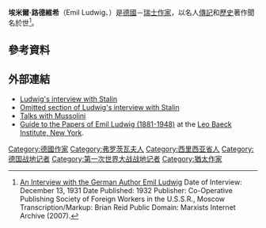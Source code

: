 {{expert|time=2019-08-10T06:42:36+00:00}}
{{Infobox person
| name          = Emil Ludwig
| image         = Bundesarchiv Bild 183-R09134, Emil Ludwig (eigtl. Cohn).jpg
| birth_name    = Emil Cohn
| birth_date    = {{Birth date|1881|1|25}}
| birth_place   = [[德意志帝國|德意志帝國]][[弗罗茨瓦夫|弗罗茨瓦夫]]
| death_date    = {{death date and age|df=yes|1948|9|17|1881|1|25}}
| death_place   = [[瑞士|瑞士]][[阿斯科纳|阿斯科纳]]
| occupation    = [[作家|作家]]
| known_for     = 傳記
| nationality   = [[德國|德國]]－[[瑞士|瑞士]]
}}

'''埃米爾·路德維希'''（Emil Ludwig、{{bd|1881年|1月25日|1948年|9月17日}}）是[[德國|德國]]－[[瑞士|瑞士]][[作家|作家]]，以名人[[傳記|傳記]]和[[歷史|歷史]]著作聞名於世<ref>[http://www.marxists.org/reference/archive/stalin/works/1931/dec/13a.htm An Interview with the German Author Emil Ludwig] {{Wayback|url=http://www.marxists.org/reference/archive/stalin/works/1931/dec/13a.htm |date=20160306002444 }} Date of Interview: December 13, 1931
Date Published: 1932
Publisher: Co-Operative Publishing Society of Foreign Workers in the U.S.S.R., Moscow
Transcription/Markup: Brian Reid
Public Domain: Marxists Internet Archive (2007).</ref>。

==參考資料==
{{Reflist}}

==外部連結==
*[http://www.marxists.org/reference/archive/stalin/works/1931/dec/13.htm Ludwig's interview with Stalin] {{Wayback|url=http://www.marxists.org/reference/archive/stalin/works/1931/dec/13.htm |date=20201203155708 }}
*[http://chss.montclair.edu/english/furr/research/stalinludwig_missing_eng.html Omitted section of Ludwig's interview with Stalin] {{Wayback|url=http://chss.montclair.edu/english/furr/research/stalinludwig_missing_eng.html |date=20120216210854 }}
*[https://archive.org/stream/talkswithmussoli006557mbp/talkswithmussoli006557mbp_djvu.txt Talks with Mussolini]
*[http://findingaids.cjh.org/?pID=121501 Guide to the Papers of Emil Ludwig (1881-1948)] {{Wayback|url=http://findingaids.cjh.org/?pID=121501 |date=20160304081202 }} at the [[Leo_Baeck_Institute,_New_York|Leo Baeck Institute, New York]].

{{DEFAULTSORT:Ludwig, Emil}}
[[Category:德國作家|Category:德國作家]]
[[Category:弗罗茨瓦夫人|Category:弗罗茨瓦夫人]]
[[Category:西里西亚省人|Category:西里西亚省人]]
[[Category:德国战地记者|Category:德国战地记者]]
[[Category:第一次世界大战战地记者|Category:第一次世界大战战地记者]]
[[Category:猶太作家|Category:猶太作家]]